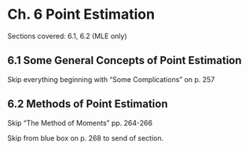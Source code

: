 # Ch. 6 Point Estimation {-}

Sections covered: 6.1, 6.2 (MLE only)

## 6.1 Some General Concepts of Point Estimation {-}

Skip everything beginning with "Some Complications" on p. 257

## 6.2 Methods of Point Estimation

Skip "The Method of Moments" pp. 264-266

Skip from blue box on p. 268 to send of section.






